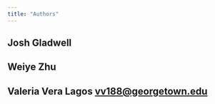 ```yaml
---
title: "Authors"
---
```


## Josh Gladwell

## Weiye Zhu

## Valeria Vera Lagos <vv188@georgetown.edu>
